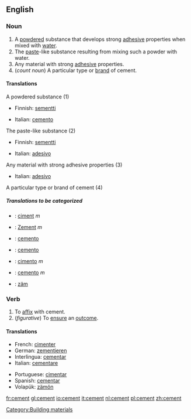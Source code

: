 ==English==

===Noun===
{{wikipedia}}
{{en-noun-reg}}
# A [[powdered]] substance that develops strong [[adhesive]] properties when mixed with [[water]].
# The [[paste]]-like substance resulting from mixing such a powder with water.
# Any material with strong [[adhesive]] properties.
# (''count noun'') A particular type or [[brand]] of cement.

====Translations====
;A powdered substance (1)
{{top}}
*Finnish: [[sementti]]
{{mid}}
*Italian: [[cemento]] {{m}}
{{bottom}}

;The paste-like substance (2)
{{top}}
*Finnish: [[sementti]]
{{mid}}
*Italian: [[adesivo]]
{{bottom}}

;Any material with strong adhesive properties (3)
{{top}}
{{mid}}
*Italian: [[adesivo]]
{{bottom}}

;A particular type or brand of cement (4)
{{top}}
{{mid}}
{{bottom}}

=====Translations to be categorized=====
{{checktrans}}

*{{ttbc|French}}: [[ciment]] ''m''
*{{ttbc|German}}: [[Zement]] ''m''
*{{ttbc|Interlingua}}: [[cemento]]
*{{ttbc|Ido}}: [[cemento]]
*{{ttbc|Portuguese}}: [[cimento]] ''m''
*{{ttbc|Spanish}}: [[cemento]] ''m''
*{{ttbc|Volapük}}: [[zäm]]

===Verb===
{{conj|cement|cements|cemented|cemented|cementing}}
# To [[affix]] with cement.
# (''figurative'') To [[ensure]] an [[outcome]].

====Translations====
{{top}}
*French: [[cimenter]] 
*German: [[zementieren]]
*Interlingua: [[cementar]] 
*Italian: [[cementare]]
{{mid}}
*Portuguese: [[cimentar]]
*Spanish: [[cementar]]
*Volapük: [[zämön]]
{{bottom}}

[[Category:Building materials]]

[[fr:cement]]
[[gl:cement]]
[[io:cement]]
[[it:cement]]
[[nl:cement]]
[[pl:cement]]
[[zh:cement]]